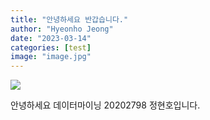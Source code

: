 ```yaml
---
title: "안녕하세요 반갑습니다."
author: "Hyeonho Jeong"
date: "2023-03-14"
categories: [test]
image: "image.jpg"
---
```


![](image.jpg)


안녕하세요 데이터마이닝 20202798 정현호입니다.